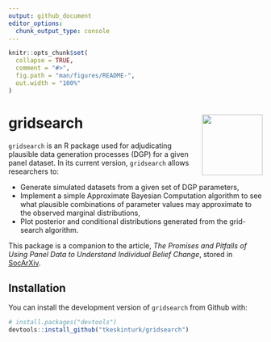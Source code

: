 ```yaml
---
output: github_document
editor_options: 
  chunk_output_type: console
---
```


<!-- README.md is generated from README.Rmd. Please edit that file -->

```r
knitr::opts_chunk$set(
  collapse = TRUE,
  comment = "#>",
  fig.path = "man/figures/README-",
  out.width = "100%"
)
```

# gridsearch <img src="sticker/gridsearch.png" align="right" alt="" width="120" />

<!-- badges: start -->
<!-- badges: end -->

`gridsearch` is an R package used for adjudicating plausible data generation processes (DGP) for a given panel dataset. In its current version, `gridsearch` allows researchers to:

- Generate simulated datasets from a given set of DGP parameters,
- Implement a simple Approximate Bayesian Computation algorithm to see what plausible combinations of parameter values may approximate to the observed marginal distributions,
- Plot posterior and conditional distributions generated from the grid-search algorithm.

This package is a companion to the article, *The Promises and Pitfalls of Using Panel Data to Understand Individual Belief Change*, stored in [SocArXiv](https://osf.io/preprints/socarxiv/rhf4q).

## Installation

You can install the development version of `gridsearch` from Github with:

``` r
# install.packages("devtools")
devtools::install_github("tkeskinturk/gridsearch")
```

